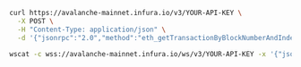 
<Tabs>
  <TabItem value="cURL">

  ```bash
  curl https://avalanche-mainnet.infura.io/v3/YOUR-API-KEY \
    -X POST \
    -H "Content-Type: application/json" \
    -d '{"jsonrpc":"2.0","method":"eth_getTransactionByBlockNumberAndIndex","params": ["0x5BAD55","0x0"],"id":1}'
  ```

  </TabItem>
  <TabItem value="WSS">

  ```bash
  wscat -c wss://avalanche-mainnet.infura.io/ws/v3/YOUR-API-KEY -x '{"jsonrpc":"2.0","method":"eth_getTransactionByBlockNumberAndIndex","params": ["0x5BAD55","0x0"],"id":1}'
  ```

  </TabItem>
</Tabs>

